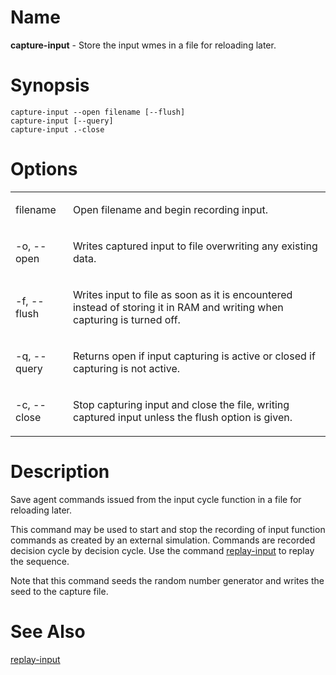 = Name =
'''capture-input''' - Store the input wmes in a file for reloading later.

= Synopsis =
 capture-input --open filename [--flush]
 capture-input [--query]
 capture-input .-close

= Options =
{| border="1" cellpadding="2"
| filename || Open filename and begin recording input.
|-
| -o, --open || Writes captured input to file overwriting any existing data.
|-
| -f, --flush || Writes input to file as soon as it is encountered instead of storing it in RAM and writing when capturing is turned off.
|-
| -q, --query || Returns open if input capturing is active or closed if capturing is not active.
|-
| -c, --close || Stop capturing input and close the file, writing captured input unless the flush option is given.
|}

= Description =
Save agent commands issued from the input cycle function in a file for reloading later.

This command may be used to start and stop the recording of input function commands as created by an external simulation. Commands are recorded decision cycle by decision cycle.  Use the command [[replay-input]] to replay the sequence.

Note that this command seeds the random number generator and writes the seed to the capture file.

= See Also =
[[replay-input]]

